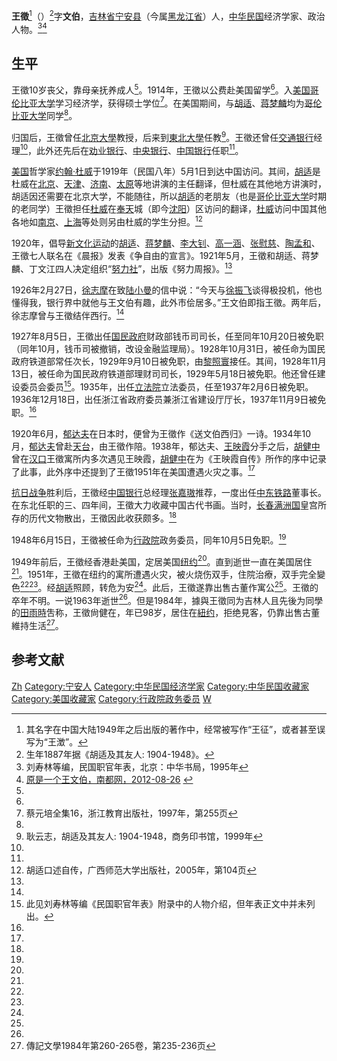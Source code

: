 '''王徵'''<ref>其名字在中国大陆1949年之后出版的著作中，经常被写作“王征”，或者甚至误写为“王澂”。</ref>（{{bd|1887年||？|}}）<ref>生年1887年据《胡适及其友人: 1904-1948》。</ref>字'''文伯'''，[[吉林省|吉林省]][[宁安县|宁安县]]（今属[[黑龙江省|黑龙江省]]）人，[[中华民国|中华民国]]经济学家、政治人物。<ref name=liu>刘寿林等编，民国职官年表，北京：中华书局，1995年</ref><ref name=ndw>[http://gcontent.oeeee.com/6/86/6863e67f0629bfcf/Blog/073/a6d932.html 原是一个王文伯，南都网，2012-08-26 ] {{webarchive|url=https://web.archive.org/web/20121012061221/http://gcontent.oeeee.com/6/86/6863e67f0629bfcf/Blog/073/a6d932.html |date=2012-10-12 }}</ref>

==生平==
王徵10岁丧父，靠母亲抚养成人<ref name=ndw/>。1914年，王徵以公费赴美国留学<ref name=ndw/>。入[[美国|美国]][[哥伦比亚大学|哥伦比亚大学]]学习经济学，获得硕士学位<ref name=cai>蔡元培全集16，浙江教育出版社，1997年，第255页</ref>。在美国期间，与[[胡适|胡适]]、[[蒋梦麟|蒋梦麟]]均为[[哥伦比亚大学|哥伦比亚大学]]同学<ref name=ndw/>。

归国后，王徵曾任[[北京大學|北京大學]]教授，后来到[[東北大學|東北大學]]任教<ref name=geng>耿云志，胡适及其友人: 1904-1948，商务印书馆，1999年</ref>。王徵还曾任[[交通银行|交通银行]]经理<ref name=cai/>，此外还先后在[[劝业银行|劝业银行]]、[[中央银行_(中华民国)|中央银行]]、[[中国银行|中国银行]]任职<ref name=ndw/>。

[[美国|美国]]哲学家[[约翰·杜威|约翰·杜威]]于1919年（民国八年）5月1日到达中国访问。其间，[[胡适|胡适]]是杜威在[[北京|北京]]、[[天津|天津]]、[[济南|济南]]、[[太原|太原]]等地讲演的主任翻译，但杜威在其他地方讲演时，胡适因还需要在北京大学，不能随往，所以[[胡适|胡适]]的老朋友（也是[[哥伦比亚大学|哥伦比亚大学]]时期的老同学）王徵担任[[约翰·杜威|杜威]]在[[奉天|奉天]]城（即今[[沈阳|沈阳]]）区访问的翻译，[[约翰·杜威|杜威]]访问中国其他各地如[[南京|南京]]、[[上海|上海]]等处则另由杜威的学生分担。<ref>胡适口述自传，广西师范大学出版社，2005年，第104页</ref>

1920年，倡导[[新文化运动|新文化运动]]的[[胡适|胡适]]、[[蒋梦麟|蒋梦麟]]、[[李大钊|李大钊]]、[[高一涵|高一涵]]、[[张慰慈|张慰慈]]、[[陶孟和|陶孟和]]、王徵七人联名在《晨报》发表《争自由的宣言》。1921年5月，王徵和胡适、蒋梦麟、丁文江四人决定组织“[[努力社|努力社]]”，出版《努力周报》。<ref name=ndw/>

1926年2月27日，[[徐志摩|徐志摩]]在致[[陆小曼|陆小曼]]的信中说：“今天与[[徐振飞|徐振飞]]谈得极投机，他也懂得我，银行界中就他与王文伯有趣，此外市侩居多。”王文伯即指王徵。两年后，徐志摩曾与王徵结伴西行。<ref name=ndw/>

1927年8月5日，王徵出任[[国民政府|国民政府]]财政部钱币司司长，任至同年10月20日被免职（同年10月，钱币司被撤销，改设金融监理局）。1928年10月31日，被任命为国民政府铁道部常任次长，1929年9月10日被免职，由[[黎照寰|黎照寰]]接任。其间，1928年11月13日，被任命为国民政府铁道部理财司司长，1929年5月18日被免职。他还曾任建设委员会委员<ref>此见刘寿林等编《民国职官年表》附录中的人物介绍，但年表正文中并未列出。</ref>。1935年，出任[[立法院|立法院]]立法委员，任至1937年2月6日被免职。1936年12月18日，出任浙江省政府委员兼浙江省建设厅厅长，1937年11月9日被免职。<ref name=liu/>

1920年6月，[[郁达夫|郁达夫]]在日本时，便曾为王徵作《送文伯西归》一诗。1934年10月，[[郁达夫|郁达夫]]曾赴[[天台县|天台]]，由王徵作陪。1938年，郁达夫、[[王映霞|王映霞]]分手之后，[[胡健中|胡健中]]曾在[[汉口|汉口]]王徵寓所内多次遇见王映霞，[[胡健中|胡健中]]在为《王映霞自传》所作的序中记录了此事，此外序中还提到了王徵1951年在美国遭遇火灾之事。<ref name=ndw/>

[[抗日战争|抗日战争]]胜利后，王徵经[[中国银行|中国银行]]总经理[[张嘉璈|张嘉璈]]推荐，一度出任[[中东铁路|中东铁路]]董事长。在东北任职的三、四年间，王徵大力收藏中国古代书画。当时，[[长春|长春]][[满洲国|满洲国]]皇宫所存的历代文物散出，王徵因此收获颇多。<ref name=ndw/>

1948年6月15日，王徵被任命为[[行政院|行政院]]政务委员，同年10月5日免职。<ref name=liu/>

1949年前后，王徵经香港赴美国，定居美国[[纽约|纽约]]<ref name=ndw/>。直到逝世一直在美国居住<ref name=geng/>。1951年，王徵在纽约的寓所遭遇火灾，被火烧伤双手，住院治療，双手完全變色<ref name=ndw/><ref name=zjwx/>。经[[胡适|胡适]]照顾，转危为安<ref name=ndw/>。此后，王徵遂靠出售古董作寓公<ref name=zjwx/>。王徵的卒年不明。一说1963年逝世<ref name=ndw/>。但是1984年，據與王徵同为吉林人且先後为同學的[[田雨時|田雨時]]吿称，王徵尙健在，年已98岁，居住在[[紐约|紐约]]，拒绝見客，仍靠出售古董維持生活<ref name=zjwx>傳記文學1984年第260-265卷，第235-236页</ref>。

==参考文献==
{{reflist}}

{{第4屆中華民國訓政時期立法委員名單}}
{{DEFAULTSORT:Wang王}}
[[Category:王姓|Zh]]
[[Category:宁安人|Category:宁安人]]
[[Category:中华民国经济学家|Category:中华民国经济学家]]
[[Category:中华民国收藏家|Category:中华民国收藏家]]
[[Category:美国收藏家|Category:美国收藏家]]
[[Category:行政院政务委员|Category:行政院政务委员]]
[[Category:哥倫比亞大學校友|W]]